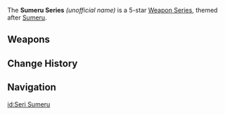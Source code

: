 {{Weapon Series Infobox
|rarity  = 5
|region  = Sumeru
|lore    = 
}}
The '''Sumeru Series''' ''(unofficial name)'' is a 5-star [[Weapon Series]], themed after [[Sumeru]].

<!--This series does not have a shared ability bonus.-->
==Weapons==
{{Weapons by Category Table|type=Sumeru Series}}
<!--
==Lore==
-->
==Change History==
{{Change History|3.0}}

==Navigation==
{{Weapon Series Navbox}}

[[id:Seri Sumeru]]